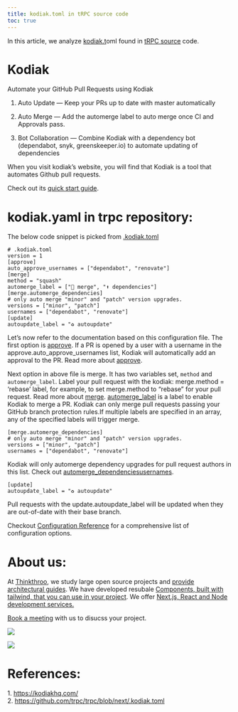 ```yaml
---
title: kodiak.toml in tRPC source code
toc: true
---
```


In this article, we analyze [kodiak.t](https://kodiakhq.com/)oml found in [tRPC source](https://github.com/trpc/trpc/blob/next/.kodiak.toml) code.

# **Kodiak**

Automate your GitHub Pull Requests using Kodiak

1. Auto Update — Keep your PRs up to date with master automatically
    
2. Auto Merge — Add the automerge label to auto merge once CI and Approvals pass.
    
3. Bot Collaboration — Combine Kodiak with a dependency bot (dependabot, snyk, greenskeeper.io) to automate updating of dependencies
    

When you visit kodiak’s website, you will find that Kodiak is a tool that  
automates Github pull requests.

Check out its [quick start guide](https://kodiakhq.com/docs/quickstart).

# **kodiak.yaml in trpc repository:**

The below code snippet is picked from [.kodiak.toml](https://github.com/trpc/trpc/blob/next/.kodiak.toml)

```plaintext
# .kodiak.toml
version = 1
[approve]
auto_approve_usernames = ["dependabot", "renovate"]
[merge]
method = "squash"
automerge_label = ["🚀 merge", "⬆️ dependencies"]
[merge.automerge_dependencies]
# only auto merge "minor" and "patch" version upgrades.
versions = ["minor", "patch"]
usernames = ["dependabot", "renovate"]
[update]
autoupdate_label = "♻️ autoupdate"
```

Let’s now refer to the documentation based on this configuration file. The first option is [approve](https://kodiakhq.com/docs/config-reference#approveauto_approve_usernames). If a PR is opened by a user with a username in the approve.auto\_approve\_usernames list, Kodiak will automatically add an approval to the PR. Read more about [approve](https://kodiakhq.com/docs/config-reference#approveauto_approve_usernames).

Next option in above file is merge. It has two variables set, `method` and `automerge_label`. Label your pull request with the kodiak: merge.method = ‘rebase’ label, for example, to set merge.method to “rebase” for your pull request. Read more about [merge](https://kodiakhq.com/docs/config-reference#mergemethod-1). [automerge\_label](https://kodiakhq.com/docs/config-reference#mergeautomerge_label) is a label to enable Kodiak to merge a PR. Kodiak can only merge pull requests passing your GitHub branch protection rules.If multiple labels are specified in an array, any of the specified labels will trigger merge.

```plaintext
[merge.automerge_dependencies]
# only auto merge "minor" and "patch" version upgrades.
versions = ["minor", "patch"]
usernames = ["dependabot", "renovate"]
```

Kodiak will only automerge dependency upgrades for pull request authors in this list. Check out [automerge\_dependenciesusernames](https://kodiakhq.com/docs/config-reference#mergeautomerge_dependenciesusernames).

```plaintext
[update]
autoupdate_label = "♻️ autoupdate"
```

Pull requests with the update.autoupdate\_label will be updated when they are out-of-date with their base branch.

Checkout [Configuration Reference](https://kodiakhq.com/docs/config-reference) for a comprehensive list of  
configuration options.

# **About us:**

At [Thinkthroo](https://thinkthroo.com/), we study large open source projects and [provide architectural guides](https://app.thinkthroo.com/architecture). We have developed resubale [Components, built with tailwind, that you can use in your project](https://thinkthroo.com/components). We offer [Next.js, React and Node development services.](https://thinkthroo.com/components)

[Book a meeting](https://cal.com/team-thinkthroo-dxiovj/consultation?date=2024-10-19&month=2024-10) with us to disucss your project.

![](https://miro.medium.com/v2/resize:fit:875/1*6kRyk_7nWfv8JSoaXxoNjQ.png)

![](https://miro.medium.com/v2/resize:fit:875/1*_1bbtIe_HR07sKSyskLy2A.png)

# **References:**

1\. https://kodiakhq.com/  
2\. https://github.com/trpc/trpc/blob/next/.kodiak.toml
